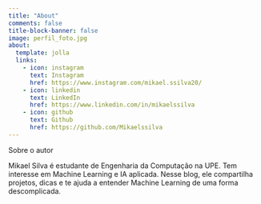 ```yaml
---
title: "About"
comments: false
title-block-banner: false
image: perfil_foto.jpg
about:
  template: jolla
  links:
    - icon: instagram
      text: Instagram
      href: https://www.instagram.com/mikael.ssilva20/
    - icon: linkedin
      text: LinkedIn
      href: https://www.linkedin.com/in/mikaelssilva
    - icon: github
      text: Github
      href: https://github.com/Mikaelssilva
---
```


Sobre o autor

Mikael Silva é estudante de Engenharia da Computação na UPE.
Tem interesse em Machine Learning e IA aplicada. Nesse blog, ele compartilha projetos, dicas e te ajuda a entender Machine Learning de uma forma descomplicada. 

